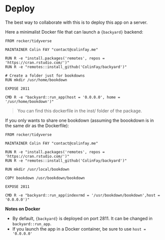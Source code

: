 # Deploy 

The best way to collaborate with this is to deploy this app on a server. 

Here a minimalist Docker file that can launch a `{backyard}` backend:

```
FROM rocker/tidyverse

MAINTAINER Colin FAY "contact@colinfay.me"

RUN R -e "install.packages('remotes', repos = 'https://cran.rstudio.com/')"
RUN R -e "remotes::install_github('ColinFay/backyard')"

# Create a folder just for bookdowns
RUN mkdir /usr/home/bookdown

EXPOSE 2811

CMD R -e "backyard::run_app(host = '0.0.0.0', home = '/usr/home/bookdown')"

```

> You can find this dockerfile in the inst/ folder of the package.

If you only wants to share one bookdown (assuming the boookdown is in the same dir as the Dockerfile):

```
FROM rocker/tidyverse

MAINTAINER Colin FAY "contact@colinfay.me"

RUN R -e "install.packages('remotes', repos = 'https://cran.rstudio.com/')"
RUN R -e "remotes::install_github('ColinFay/backyard')"

RUN mkdir /usr/local/bookdown

COPY bookdown /usr/bookdown/bookdown

EXPOSE 2811

CMD R -e "backyard::run_app(indexrmd = '/usr/bookdown/bookdown',host = '0.0.0.0')"

```

__Notes on Docker__ 

+ By default, `{backyard}` is deployed on port 2811. It can be changed in `backyard::run_app`.
+ If you launch the app in a Docker container, be sure to use `host = '0.0.0.0'`


